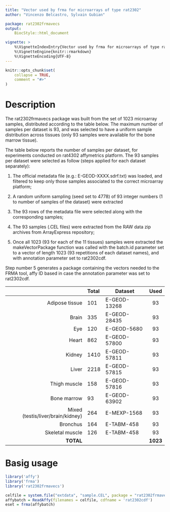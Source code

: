 ```yaml
---
title: "Vector used by frma for microarrays of type rat2302"
author: "Vincenzo Belcastro, Sylvain Gubian"

package: rat2302frmavecs
output:
    BiocStyle::html_document

vignette: >
    %\VignetteIndexEntry{Vector used by frma for microarrays of type rat2302}
    %\VignetteEngine{knitr::rmarkdown}
    %\VignetteEncoding{UTF-8}
---
```


```r
knitr::opts_chunk$set(
    collapse = TRUE,
    comment = "#>"
)
```
# Description

The rat2302frmavecs package was built from the set of 1023 microarray samples,
distributed according to the table below. The maximum number of samples per
dataset is 93, and was selected to have a uniform sample distribution across
tissues (only 93 samples were available for the bone marrow tissue).

The table below reports the number of samples per dataset, for experiments
conducted on rat4302 affymetrics platform. The 93 samples per dataset were
selected as follow (steps applied for each dataset separately):

1. The official metadata file (e.g.: E-GEOD-XXXX.sdrf.txt) was loaded, and
    filtered to keep only those samples associated to the correct microarray
    platform;

2. A random uniform sampling (seed set to 4778) of 93 integer numbers (1 to
    number of samples of the dataset) were extracted 

3. The 93 rows of the metadata file were selected along with the corresponding
    samples;

4. The 93 samples (.CEL files) were extracted from the RAW data zip archives
    from ArrayExpress repository;

5. Once all 1023 (93 for each of the 11 tissues) samples were extracted the
    makeVectorPackage function was called with the batch.id parameter set to a
    vector of length 1023 (93 repetitions of each dataset names), and with
    annotation parameter set to rat2302cdf.

Step number 5 generates a package containing the vectors needed to the FRMA
tool, affy ID based in case the annotation parameter was set to rat2302cdf.

|                                   | Total  | Dataset      | Used     |
| ------:                           | :----- | ---------    | :------: |
| Adipose tissue                    | 101    | E-GEOD-13268 | 93       |
| Brain                             | 335    | E-GEOD-28435 | 93       |
| Eye                               | 120    | E-GEOD-5680  | 93       |
| Heart                             | 862    | E-GEOD-57800 | 93       |
| Kidney                            | 1410   | E-GEOD-57811 | 93       |
| Liver                             | 2218   | E-GEOD-57815 | 93       |
| Thigh muscle                      | 158    | E-GEOD-57816 | 93       |
| Bone marrow                       | 93     | E-GEOD-63902 | 93       |
| Mixed (testis/liver/brain/kidney) | 264    | E-MEXP-1568  | 93       |
| Bronchus                          | 164    | E-TABM-458   | 93       |
| Skeletal muscle                   | 126    | E-TABM-458   | 93       |
| **TOTAL**                         |        |              | **1023** |

# Basig usage

```r

library('affy')
library('frma')
library('rat2302frmavecs')

celfile = system.file("extdata", "sample.CEL", package = "rat2302frmavecs")
affybatch = ReadAffy(filenames = celfile, cdfname = 'rat2302cdf')
eset = frma(affybatch)

```
